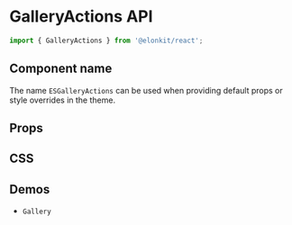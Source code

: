 
<Meta title="Components API/GalleryActions" />

# GalleryActions API

```js
import { GalleryActions } from '@elonkit/react';
```

## Component name

The name `ESGalleryActions` can be used when providing default props or style overrides in the theme.

## Props

<TableInterface name="GalleryActionsProps" variant="props" />

## CSS

<TableInterface name="GalleryActionsClasses" variant="css" />

## Demos

<ul>
  <li>
    <LinkTo kind="components-gallery" story="demo">
      <code>Gallery</code>
    </LinkTo>
  </li>
</ul>
